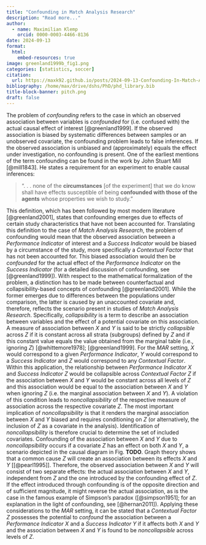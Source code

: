 ```yaml
---
title: "Confounding in Match Analysis Research"
description: "Read more..."
author:
  - name: Maximilian Klemp
    orcid: 0000-0003-4466-8136
date: 2024-09-13
format:
  html:
    embed-resources: true
image: greenland1999b_fig1.png
categories: [statistics, soccer]
citation: 
  url: https://maxk92.github.io/posts/2024-09-13-Confounding-In-Match-Analysis-Research/ 
bibliography: /home/max/drive/dshs/PhD/phd_library.bib
title-block-banner: pitch.png
draft: false
---
```


The problem of *confounding* refers to the case in which an observed association between variables is *confounded* for (i.e. confused with) the actual causal effect of interest [@greenland1999]. If the observed association is biased by systematic differences between samples or an unobserved covariate, the confounding problem leads to false inferences. If the observed association is unbiased and (approximately) equals the effect under investigation, no confounding is present.
One of the earliest mentions of the term confounding can be found in the work by John Stuart Mill [@mill1843]. He states a requirement for an experiment to enable causal inferences:

> “. . . none of the **circumstances** [of the experiment] that we do know shall have effects susceptible of being **confounded with those of the agents** whose properties we wish to study.”

This definition, which has been followed by most modern literature [@greenland2001], states that confounding emerges due to effects of certain study characteristics that have not been accounted for. Translating this definition to the case of *Match Analysis Research*, the problem of confounding would mean that the observed association between a *Performance Indicator* of interest and a *Success Indicator* would be biased by a circumstance of the study, more specifically a *Contextual Factor* that has not been accounted for. This biased association would then be *confounded* for the actual effect of the *Performance Indicator* on the *Success Indicator* (for a detailed discussion of confounding, see [@greenland1999]).
With respect to the mathematical formalization of the problem, a distinction has to be made between counterfactual and collapsibility-based concepts of confounding [@greenland2001]. While the former emerges due to differences between the populations under comparison, the latter is caused by an unaccounted covariate and, therefore, reflects the scenario present in studies of *Match Analysis Research*.
Specifically, *collapsibility* is a term to describe an association between variables and the effect of a potential covariate on this association. A measure of association between $X$ and $Y$ is said to be strictly *collapsible* across $Z$ if it is constant across all strata (subgroups) defined by $Z$ and if this constant value equals the value obtained from the marginal table (i.e., ignoring $Z$) [@whittemore1978]; [@greenland1999]. For the *MAR* setting, $X$ would correspond to a given *Performance Indicator*, $Y$ would correspond to a *Success Indicator* and $Z$ would correspond to any *Contextual Factor*. Within this application, the relationship between *Performance Indicator* $X$ and *Success Indicator* $Z$ would be collapsible across *Contextual Factor* $Z$ if the association between $X$ and $Y$ would be constant across all levels of $Z$ and this association would be equal to the association between $X$ and $Y$ when ignoring $Z$ (i.e. the marginal association between $X$ and $Y$). A violation of this condition leads to *noncollapsibility* of the respective measure of association across the respective covariate $Z$.
The most important implication of *noncollapsibility* is that it renders the marginal association between $X$ and $Y$ biased and requires conditioning on $Z$ (or alternatively, the inclusion of $Z$ as a covariate in the analysis). Identification of *noncollapsibility* is therefore crucial to determine the set of included covariates.
Confounding of the association between $X$ and $Y$ due to *noncollapsibility* occurs if a covariate $Z$ has an effect on both $X$ and $Y$, a scenario depicted in the causal diagram in Fig. **TODO**. Graph theory shows that a common cause $Z$ will create an association between its effects $X$ and $Y$ [[@pearl1995]]. Therefore, the observed association between $X$ and $Y$ will consist of two separate effects: the actual association between $X$ and $Y$, independent from $Z$ and the one introduced by the confounding effect of $Z$. If the effect introduced through confounding is of the opposite direction and of sufficient magnitude, it might reverse the actual association, as is the case in the famous example of Simpson’s paradox ([@simpson1951]; for an explanation in the light of confounding, see [@hernan2011]). 
Applying these considerations to the *MAR* setting, it can be stated that a *Contextual Factor* $Z$ possesses the potential to *confound* the association between a *Performance Indicator* $X$ and a *Success Indicator* $Y$ if it affects both $X$ and $Y$ and the association between $X$ and $Y$ is found to be *noncollapsible* across levels of $Z$. 
